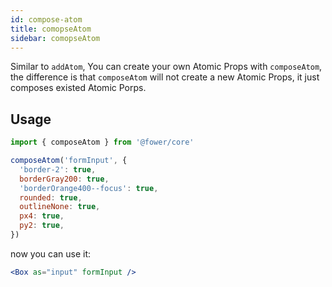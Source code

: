 ```yaml
---
id: compose-atom
title: comopseAtom
sidebar: comopseAtom
---
```



Similar to `addAtom`, You can create your own Atomic Props with `composeAtom`, the difference is that `composeAtom` will not create a new Atomic Props, it just composes existed Atomic Porps.

## Usage

```js
import { composeAtom } from '@fower/core'

composeAtom('formInput', {
  'border-2': true,
  borderGray200: true,
  'borderOrange400--focus': true,
  rounded: true,
  outlineNone: true,
  px4: true,
  py2: true,
})
```

now you can use it:

```jsx live
<Box as="input" formInput />
```
